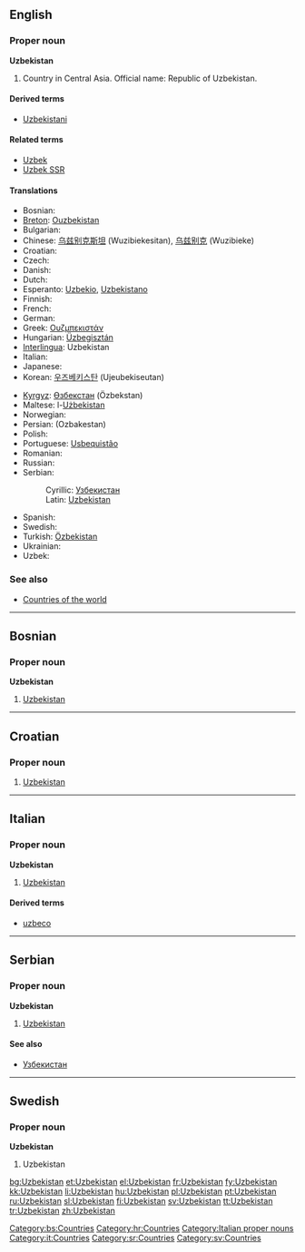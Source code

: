 {{wikipedia}}
==English==

===Proper noun===
'''Uzbekistan'''

# Country in Central Asia. Official name: Republic of Uzbekistan.

====Derived terms====
* [[Uzbekistani]]

====Related terms====
* [[Uzbek]]
* [[Uzbek SSR]]

====Translations====
{{top}}
* Bosnian: {{t-|bs|Uzbekistan|m}}
* [[Breton]]: [[Ouzbekistan]]
* Bulgarian: {{t+|bg|Узбекистан|sc=Cyrl}}
* Chinese: [[乌兹别克斯坦]] (Wuzibiekesitan), [[乌兹别克]] (Wuzibieke)
* Croatian: {{t-|hr|Uzbekistan|m}}
* Czech: {{t-|cs|Uzbekistán|m}}
* Danish: {{t-|da|Usbekistan}}
* Dutch: {{t-|nl|Oezbekistan}}
* Esperanto: [[Uzbekio]], [[Uzbekistano]]
* Finnish: {{t+|fi|Uzbekistan}}
* French: {{t+|fr|Ouzbékistan|m}}
* German: {{t+|de|Usbekistan}}
* Greek: [[Ουζμπεκιστάν]] {{n}}
* Hungarian: [[Üzbegisztán]]
* [[Interlingua]]: Uzbekistan
* Italian: {{t-|it|Uzbekistan|m}}
* Japanese: {{t+|ja|ウズベキスタン|tr=Uzubekisutan|sc=Jpan}}
* Korean: [[우즈베키스탄]] (Ujeubekiseutan)
{{mid}}
* [[Kyrgyz]]: [[Өзбекстан]] (Özbekstan)
* Maltese: l-[[Użbekistan]]
* Norwegian: {{t-|no|Usbekistan}}
* Persian: {{fa-Arab|[[ازبكستان]]}} (Ozbakestan)
* Polish: {{t+|pl|Uzbekistan}}
* Portuguese: [[Usbequistão]]
* Romanian: {{t-|ro|Uzbekistan|n}}
* Russian: {{t+|ru|Узбекистан|sc=Cyrl}}
* Serbian:
*: Cyrillic: [[Узбекистан#Serbian|Узбекистан]] {{m}}
*: Latin: [[Uzbekistan#Serbian|Uzbekistan]] {{m}}
* Spanish: {{t+|es|Uzbekistán}}
* Swedish: {{t+|sv|Uzbekistan}}
* Turkish: [[Özbekistan]]
* Ukrainian: {{t-|uk|Узбекистан|sc=Cyrl|xs=Ukrainian}}
* Uzbek: {{t-|uz|O'zbekiston|xs=Uzbek}}
{{bottom}}

===See also===
* [[Appendix:Countries of the world|Countries of the world]]

----

==Bosnian==

===Proper noun===
'''Uzbekistan''' {{m}}

# [[Uzbekistan#English|Uzbekistan]]

[[Category:bs:Countries]]

----

==Croatian==

===Proper noun===
{{infl|hr|proper noun|g=m}}

# [[#English|Uzbekistan]]

[[Category:hr:Countries]]

----

==Italian==
{{wikipedia|lang=it}}

===Proper noun===
'''Uzbekistan''' {{m}}

# [[#English|Uzbekistan]]

====Derived terms====
* [[uzbeco]]

[[Category:Italian proper nouns]]
[[Category:it:Countries]]

----

==Serbian==

===Proper noun===
'''Uzbekistan''' {{m}}

# [[Uzbekistan#English|Uzbekistan]]

====See also====
* [[Узбекистан#Serbian|Узбекистан]]

[[Category:sr:Countries]]

----

==Swedish==

===Proper noun===
'''Uzbekistan'''

# Uzbekistan

[[Category:sv:Countries]]

[[bg:Uzbekistan]]
[[et:Uzbekistan]]
[[el:Uzbekistan]]
[[fr:Uzbekistan]]
[[fy:Uzbekistan]]
[[kk:Uzbekistan]]
[[li:Uzbekistan]]
[[hu:Uzbekistan]]
[[pl:Uzbekistan]]
[[pt:Uzbekistan]]
[[ru:Uzbekistan]]
[[sl:Uzbekistan]]
[[fi:Uzbekistan]]
[[sv:Uzbekistan]]
[[tt:Uzbekistan]]
[[tr:Uzbekistan]]
[[zh:Uzbekistan]]
